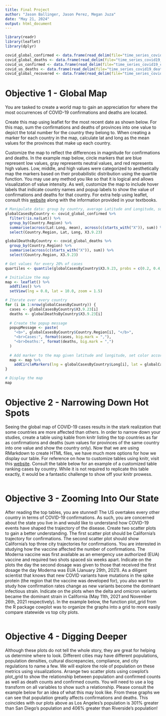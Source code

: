 ```yaml
---
title: Final Project
author: "Jason Ballinger, Jason Perez, Megan Juza"
date: "May 21, 2024"
output: html_document
---
```


```r
library(readr)
library(leaflet)
library(dplyr)

covid_global_confirmed <- data.frame(read_delim(file="time_series_covid19_confirmed_global.csv", delim=","))
covid_global_deaths <- data.frame(read_delim(file="time_series_covid19_deaths_global.csv", delim=","))
covid_us_confirmed <- data.frame(read_delim(file="time_series_covid19_confirmed_US.csv", delim=","))
covid_us_deaths <- data.frame(read_delim(file="time_series_covid19_deaths_US.csv", delim=","))
covid_global_recovered <- data.frame(read_delim(file="time_series_covid19_recovered_global.csv", delim=","))
```

# Objective 1 - Global Map

You are tasked to create a world map to gain an appreciation for where the most occurrences of COVID-19 confirmations and deaths are located.

Create this map using leaflet for the most recent date as shown below. For this map, sum the confirmations and deaths of provinces into one value to depict the total number for the country they belong to. When creating a marker for each country in the map, calculate lat and long as the mean values for the provinces that make up each country.

Customize the map to reflect the differences in magnitude for confirmations and deaths. In the example map below, circle markers that are blue represent low values, gray represents neutral values, and red represents high values. Low, middle, and high values were categorized to aesthetically map the markers based on their probabilistic distribution using the quartile function. You may use any method you like so that it is logical and allows visualization of value intensity. As well, customize the map to include hover labels that indicate country names and popup labels to show the value of confirmations and deaths for that country. For extra help using leaflet, consult this [website](https://rstudio.github.io/leaflet/articles/markers.html) along with the information provided in your textbooks.

```r
# Manipulate data: group by country, average Latitude and Longitude, summarise case totals
globalCasesByCountry <- covid_global_confirmed %>%
  filter(!is.na(Lat)) %>%
  group_by(Country.Region) %>%
  summarise(across(Lat:Long, mean), across(c(starts_with("X")), sum)) %>%
  select(Country.Region, Lat, Long, X3.9.23)

globalDeathsByCountry <- covid_global_deaths %>%
  group_by(Country.Region) %>%
  summarise(across(c(starts_with("X")), sum)) %>%
  select(Country.Region, X3.9.23)

# Get values for every 20% of cases
quartiles <- quantile(globalCasesByCountry$X3.9.23, probs = c(0.2, 0.4, 0.6, 0.8))

# Initialize the map
map <- leaflet() %>%
  addTiles() %>%
  setView(lng = 0.0, lat = 10.0, zoom = 1.5)

# Iterate over every country
for (i in 1:nrow(globalCasesByCountry)) {
  cases <- globalCasesByCountry$X3.9.23[i]
  deaths <- globalDeathsByCountry$X3.9.23[i]
  
  # Create the popup message
  popupMessage <- paste(
    "<b>", globalCasesByCountry$Country.Region[i], "</b>",
    "<br>Cases:", format(cases, big.mark = ","),
    "<br>Deaths:", format(deaths, big.mark = ",")
  )
  
  # Add marker to the map given latitude and longitude, set color according to quantile function
  map <- map %>%
    addCircleMarkers(lng = globalCasesByCountry$Long[i], lat = globalCasesByCountry$Lat[i], popup = popupMessage, label = globalCasesByCountry$Country.Region[i], radius = 5, color = case_when(cases > quartiles[4] ~ rgb(1,0,0), cases > quartiles[3] ~ rgb(0.8, 0.4, 0.4), cases > quartiles[2] ~ rgb(0.5, 0.5, 0.5), cases > quartiles[1] ~ rgb(0.4, 0.4, 0.8), TRUE ~ rgb(0, 0, 1)))
}

# Display the map
map
```

# Objective 2 - Narrowing Down Hot Spots

Seeing the global map of COVID-19 cases results in the stark realization that some countries are more affected than others. In order to narrow down your studies, create a table using kable from knitr listing the top countries as far as confirmations and deaths (sum values for provinces of the same country into one value and show the country only). Now that we are using RMarkdown to create HTML files, we have much more options for how we display our table. For reference on how to customize tables using knitr, visit this [website](https://cran.r-project.org/web/packages/kableExtra/vignettes/awesome_table_in_html.html). Consult the table below for an example of a customized table ranking cases by country. While it is not required to replicate this table exactly, it would be a fantastic challenge to show off your knitr prowess.

```r

```

# Objective 3 - Zooming Into Our State

After reading the top tables, you are stunned! The US overtakes every other country in terms of COVID-19 confirmations. As such, you are concerned about the state you live in and would like to understand how COVID-19 events have shaped the trajectory of the disease. Create two scatter plots to gain a better understanding. The first scatter plot should be California’s trajectory for confirmations. The second scatter plot should show California’s top three city trajectories for confirmations. You are interested in studying how the vaccine affected the number of confirmations. The Moderna vaccine was first available as an emergency use authorized (EUA) vaccine and required two shots spaced six weeks apart. Indicate on the plots the day the second dosage was given to those that received the first dosage the day Moderna was EUA (January 29th, 2021). As a diligent scientist that knows that new COVID variants have mutations in the spike protein (the region that the vaccine was developed for), you also want to study how confirmation rates change as new variants become the dominant infectious strain. Indicate on the plots when the delta and omicron variants became the dominant strain in California (May 11th, 2021 and November 26th, 2021 respectively). In the example below, the function plot_grid from the R package cowplot was to organize the graphs into a grid to more easily compare statewide vs top city plots.

```r

```

# Objective 4 - Digging Deeper

Although these plots do not tell the whole story, they are great for helping us determine where to look. Different cities may have different populations, population densities, cultural discrepancies, compliance, and city regulations to name a few. We will explore the role of population on these metrics using visualizations. Arrange two scatter plots using cowplot’s plot_grid to show the relationship between population and confirmed counts as well as death counts and confirmed counts. You will need to use a log transform on all variables to show such a relationship. Please consult the example below for an idea of what this may look like. From these graphs we can see that population greatly affects confirmations and deaths. This coincides with our plots above as Los Angeles’s population is 301% greater than San Diego’s population and 406% greater than Riverside’s population!

```r

```
